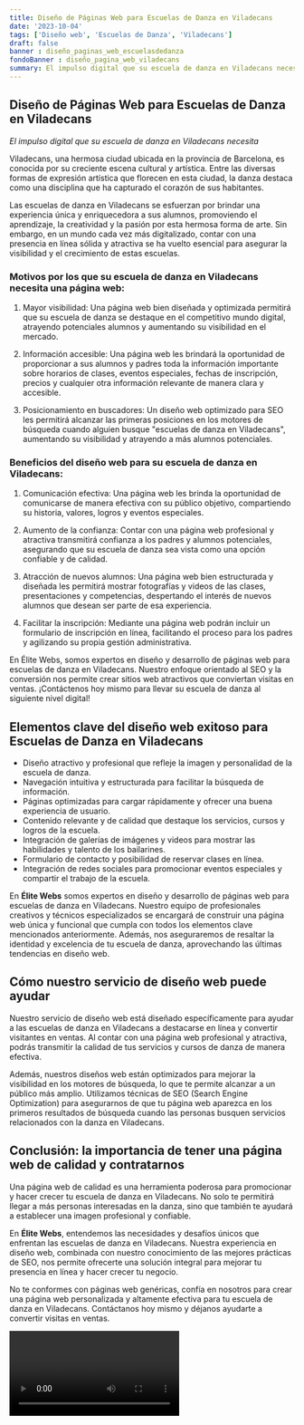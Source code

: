 ```yaml
---
title: Diseño de Páginas Web para Escuelas de Danza en Viladecans
date: '2023-10-04'
tags: ['Diseño web', 'Escuelas de Danza', 'Viladecans']
draft: false
banner : diseño_paginas_web_escuelasdedanza
fondoBanner : diseño_pagina_web_viladecans
summary: El impulso digital que su escuela de danza en Viladecans necesita
---
```


## Diseño de Páginas Web para Escuelas de Danza en Viladecans

*El impulso digital que su escuela de danza en Viladecans necesita*

Viladecans, una hermosa ciudad ubicada en la provincia de Barcelona, es conocida por su creciente escena cultural y artística. Entre las diversas formas de expresión artística que florecen en esta ciudad, la danza destaca como una disciplina que ha capturado el corazón de sus habitantes. 

Las escuelas de danza en Viladecans se esfuerzan por brindar una experiencia única y enriquecedora a sus alumnos, promoviendo el aprendizaje, la creatividad y la pasión por esta hermosa forma de arte. Sin embargo, en un mundo cada vez más digitalizado, contar con una presencia en línea sólida y atractiva se ha vuelto esencial para asegurar la visibilidad y el crecimiento de estas escuelas.

### Motivos por los que su escuela de danza en Viladecans necesita una página web:

1. Mayor visibilidad: Una página web bien diseñada y optimizada permitirá que su escuela de danza se destaque en el competitivo mundo digital, atrayendo potenciales alumnos y aumentando su visibilidad en el mercado.

2. Información accesible: Una página web les brindará la oportunidad de proporcionar a sus alumnos y padres toda la información importante sobre horarios de clases, eventos especiales, fechas de inscripción, precios y cualquier otra información relevante de manera clara y accesible.

3. Posicionamiento en buscadores: Un diseño web optimizado para SEO les permitirá alcanzar las primeras posiciones en los motores de búsqueda cuando alguien busque "escuelas de danza en Viladecans", aumentando su visibilidad y atrayendo a más alumnos potenciales.

### Beneficios del diseño web para su escuela de danza en Viladecans:

1. Comunicación efectiva: Una página web les brinda la oportunidad de comunicarse de manera efectiva con su público objetivo, compartiendo su historia, valores, logros y eventos especiales.

2. Aumento de la confianza: Contar con una página web profesional y atractiva transmitirá confianza a los padres y alumnos potenciales, asegurando que su escuela de danza sea vista como una opción confiable y de calidad.

3. Atracción de nuevos alumnos: Una página web bien estructurada y diseñada les permitirá mostrar fotografías y videos de las clases, presentaciones y competencias, despertando el interés de nuevos alumnos que desean ser parte de esa experiencia.

4. Facilitar la inscripción: Mediante una página web podrán incluir un formulario de inscripción en línea, facilitando el proceso para los padres y agilizando su propia gestión administrativa.

En Élite Webs, somos expertos en diseño y desarrollo de páginas web para escuelas de danza en Viladecans. Nuestro enfoque orientado al SEO y la conversión nos permite crear sitios web atractivos que conviertan visitas en ventas. ¡Contáctenos hoy mismo para llevar su escuela de danza al siguiente nivel digital!

<GifSeo />

<Cta />

## Elementos clave del diseño web exitoso para Escuelas de Danza en Viladecans

- Diseño atractivo y profesional que refleje la imagen y personalidad de la escuela de danza.
- Navegación intuitiva y estructurada para facilitar la búsqueda de información.
- Páginas optimizadas para cargar rápidamente y ofrecer una buena experiencia de usuario.
- Contenido relevante y de calidad que destaque los servicios, cursos y logros de la escuela.
- Integración de galerías de imágenes y videos para mostrar las habilidades y talento de los bailarines.
- Formulario de contacto y posibilidad de reservar clases en línea.
- Integración de redes sociales para promocionar eventos especiales y compartir el trabajo de la escuela.

En **Élite Webs** somos expertos en diseño y desarrollo de páginas web para escuelas de danza en Viladecans. Nuestro equipo de profesionales creativos y técnicos especializados se encargará de construir una página web única y funcional que cumpla con todos los elementos clave mencionados anteriormente. Además, nos aseguraremos de resaltar la identidad y excelencia de tu escuela de danza, aprovechando las últimas tendencias en diseño web.

## Cómo nuestro servicio de diseño web puede ayudar

Nuestro servicio de diseño web está diseñado específicamente para ayudar a las escuelas de danza en Viladecans a destacarse en línea y convertir visitantes en ventas. Al contar con una página web profesional y atractiva, podrás transmitir la calidad de tus servicios y cursos de danza de manera efectiva.

Además, nuestros diseños web están optimizados para mejorar la visibilidad en los motores de búsqueda, lo que te permite alcanzar a un público más amplio. Utilizamos técnicas de SEO (Search Engine Optimization) para asegurarnos de que tu página web aparezca en los primeros resultados de búsqueda cuando las personas busquen servicios relacionados con la danza en Viladecans.

## Conclusión: la importancia de tener una página web de calidad y contratarnos

Una página web de calidad es una herramienta poderosa para promocionar y hacer crecer tu escuela de danza en Viladecans. No solo te permitirá llegar a más personas interesadas en la danza, sino que también te ayudará a establecer una imagen profesional y confiable.

En **Élite Webs**, entendemos las necesidades y desafíos únicos que enfrentan las escuelas de danza en Viladecans. Nuestra experiencia en diseño web, combinada con nuestro conocimiento de las mejores prácticas de SEO, nos permite ofrecerte una solución integral para mejorar tu presencia en línea y hacer crecer tu negocio.

No te conformes con páginas web genéricas, confía en nosotros para crear una página web personalizada y altamente efectiva para tu escuela de danza en Viladecans. Contáctanos hoy mismo y déjanos ayudarte a convertir visitas en ventas.

<Video />

<CtaBot job='Escuelas de Danza' city='Viladecans'/>

<Gmaps query='Viladecans+españa+maps' />